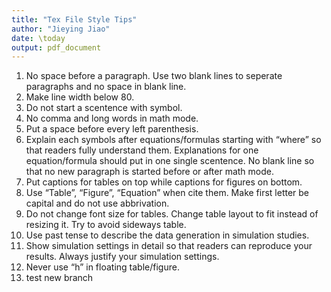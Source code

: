 ```yaml
---
title: "Tex File Style Tips"
author: "Jieying Jiao"
date: \today
output: pdf_document
---
```


1. No space before a paragraph. Use two blank lines to seperate paragraphs and
   no space in blank line.
1. Make line width below 80.
1. Do not start a scentence with symbol.
1. No comma and long words in math mode.
1. Put a space before every left parenthesis.
1. Explain each symbols after equations/formulas starting with "where" so
   that readers fully understand them. Explanations for one equation/formula
   should put in one single scentence. No blank line so that no new paragraph
   is started before or after math mode.
1. Put captions for tables on top while captions for figures on bottom.
1. Use "Table", "Figure", "Equation" when cite them. Make first letter be
   capital and do not use abbrivation.
1. Do not change font size for tables. Change table layout to fit instead
   of resizing it. Try to avoid sideways table.
1. Use past tense to describe the data generation in simulation studies.
1. Show simulation settings in detail so that readers can reproduce your
   results. Always justify your simulation settings.
1. Never use "h" in floating table/figure.
1. test new branch
